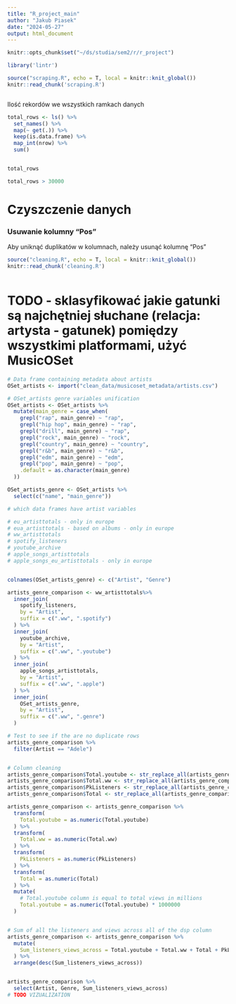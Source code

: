 ```yaml
---
title: "R_project_main"
author: "Jakub Piasek"
date: "2024-05-27"
output: html_document
---
```


```r
knitr::opts_chunk$set("~/ds/studia/sem2/r/r_project")
```


```r
library('lintr')

source("scraping.R", echo = T, local = knitr::knit_global())
knitr::read_chunk('scraping.R')
```


```r

```


Ilość rekordów we wszystkich ramkach danych

```r
total_rows <- ls() %>%
  set_names() %>%
  map(~ get(.)) %>%
  keep(is.data.frame) %>%
  map_int(nrow) %>%
  sum()


total_rows

total_rows > 30000
```

# Czyszczenie danych

### Usuwanie kolumny "Pos"
Aby uniknąć duplikatów w kolumnach, należy usunąć kolumnę "Pos"

```r
source("cleaning.R", echo = T, local = knitr::knit_global())
knitr::read_chunk('cleaning.R')
```

```r

```


# TODO - sklasyfikować jakie gatunki są najchętniej słuchane (relacja: artysta - gatunek) pomiędzy wszystkimi platformami, użyć MusicOSet

```r
# Data frame containing metadata about artists
OSet_artists <- import("clean_data/musicoset_metadata/artists.csv")

# OSet_artists genre variables unification
OSet_artists <- OSet_artists %>%
  mutate(main_genre = case_when(
    grepl("rap", main_genre) ~ "rap",
    grepl("hip hop", main_genre) ~ "rap",
    grepl("drill", main_genre) ~ "rap",
    grepl("rock", main_genre) ~ "rock",
    grepl("country", main_genre) ~ "country",
    grepl("r&b", main_genre) ~ "r&b",
    grepl("edm", main_genre) ~ "edm",
    grepl("pop", main_genre) ~ "pop",
    .default = as.character(main_genre)
  ))

OSet_artists_genre <- OSet_artists %>%
  select(c("name", "main_genre"))

```




```r
# which data frames have artist variables

# eu_artisttotals - only in europe
# eua_artisttotals - based on albums - only in europe
# ww_artisttotals
# spotify_listeners
# youtube_archive
# apple_songs_artisttotals
# apple_songs_eu_artisttotals - only in europe


colnames(OSet_artists_genre) <- c("Artist", "Genre")

artists_genre_comparison <- ww_artisttotals%>%
  inner_join(
    spotify_listeners,
    by = "Artist",
    suffix = c(".ww", ".spotify")
  ) %>%
  inner_join(
    youtube_archive,
    by = "Artist",
    suffix = c(".ww", ".youtube")
  ) %>%
  inner_join(
    apple_songs_artisttotals,
    by = "Artist",
    suffix = c(".ww", ".apple")
  ) %>%
  inner_join(
    OSet_artists_genre,
    by = "Artist",
    suffix = c(".ww", ".genre")
  )

# Test to see if the are no duplicate rows
artists_genre_comparison %>%
  filter(Artist == "Adele")


# Column cleaning
artists_genre_comparison$Total.youtube <- str_replace_all(artists_genre_comparison$Total.youtube, ",","")
artists_genre_comparison$Total.ww <- str_replace_all(artists_genre_comparison$Total.ww, ",", "")
artists_genre_comparison$PkListeners <- str_replace_all(artists_genre_comparison$PkListeners, ",", "")
artists_genre_comparison$Total <- str_replace_all(artists_genre_comparison$Total, ",", "")

artists_genre_comparison <- artists_genre_comparison %>%
  transform(
    Total.youtube = as.numeric(Total.youtube)
  ) %>%
  transform(
    Total.ww = as.numeric(Total.ww)
  ) %>%
  transform(
    PkListeners = as.numeric(PkListeners)
  ) %>%
  transform(
    Total = as.numeric(Total)
  ) %>%
  mutate(
    # Total.youtube column is equal to total views in millions
    Total.youtube = as.numeric(Total.youtube) * 1000000
  )


# Sum of all the listeners and views across all of the dsp column
artists_genre_comparison <- artists_genre_comparison %>%
  mutate(
    Sum_listeners_views_across = Total.youtube + Total.ww + Total + PkListeners
  ) %>%
  arrange(desc(Sum_listeners_views_across))


artists_genre_comparison %>%
  select(Artist, Genre, Sum_listeners_views_across)
# TODO VIZUALIZATION
```

